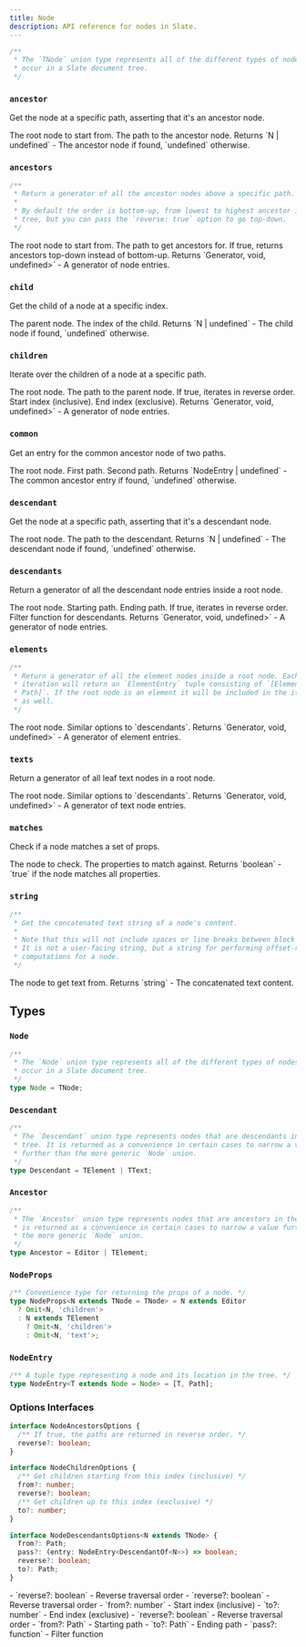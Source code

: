 ```yaml
---
title: Node
description: API reference for nodes in Slate.
---
```


```ts
/**
 * The `TNode` union type represents all of the different types of nodes that
 * occur in a Slate document tree.
 */
```

### `ancestor`

Get the node at a specific path, asserting that it's an ancestor node.

<APIParameters>
  <APIItem name="root" type="TNode">
    The root node to start from.
  </APIItem>
  <APIItem name="path" type="Path">
    The path to the ancestor node.
  </APIItem>
</APIParameters>

<APIReturns>
  Returns `N | undefined` - The ancestor node if found, `undefined` otherwise.
</APIReturns>

### `ancestors`

```ts
/**
 * Return a generator of all the ancestor nodes above a specific path.
 *
 * By default the order is bottom-up, from lowest to highest ancestor in the
 * tree, but you can pass the `reverse: true` option to go top-down.
 */
```

<APIParameters>
  <APIItem name="root" type="TNode">
    The root node to start from.
  </APIItem>
  <APIItem name="path" type="Path">
    The path to get ancestors for.
  </APIItem>
  <APIItem name="options" type="NodeAncestorsOptions" optional>
    <APISubList>
      <APISubListItem parent="options" name="reverse" type="boolean" optional>
        If true, returns ancestors top-down instead of bottom-up.
      </APISubListItem>
    </APISubList>
  </APIItem>
</APIParameters>

<APIReturns>
  Returns `Generator<NodeEntry<N>, void, undefined>` - A generator of node entries.
</APIReturns>

### `child`

Get the child of a node at a specific index.

<APIParameters>
  <APIItem name="root" type="TNode">
    The parent node.
  </APIItem>
  <APIItem name="index" type="number">
    The index of the child.
  </APIItem>
</APIParameters>

<APIReturns>
  Returns `N | undefined` - The child node if found, `undefined` otherwise.
</APIReturns>

### `children`

Iterate over the children of a node at a specific path.

<APIParameters>
  <APIItem name="root" type="TNode">
    The root node.
  </APIItem>
  <APIItem name="path" type="Path">
    The path to the parent node.
  </APIItem>
  <APIItem name="options" type="NodeChildrenOptions" optional>
    <APISubList>
      <APISubListItem parent="options" name="reverse" type="boolean" optional>
        If true, iterates in reverse order.
      </APISubListItem>
      <APISubListItem parent="options" name="from" type="number" optional>
        Start index (inclusive).
      </APISubListItem>
      <APISubListItem parent="options" name="to" type="number" optional>
        End index (exclusive).
      </APISubListItem>
    </APISubList>
  </APIItem>
</APIParameters>

<APIReturns>
  Returns `Generator<NodeEntry<N>, void, undefined>` - A generator of node entries.
</APIReturns>

### `common`

Get an entry for the common ancestor node of two paths.

<APIParameters>
  <APIItem name="root" type="TNode">
    The root node.
  </APIItem>
  <APIItem name="path" type="Path">
    First path.
  </APIItem>
  <APIItem name="another" type="Path">
    Second path.
  </APIItem>
</APIParameters>

<APIReturns>
  Returns `NodeEntry<N> | undefined` - The common ancestor entry if found, `undefined` otherwise.
</APIReturns>

### `descendant`

Get the node at a specific path, asserting that it's a descendant node.

<APIParameters>
  <APIItem name="root" type="TNode">
    The root node.
  </APIItem>
  <APIItem name="path" type="Path">
    The path to the descendant.
  </APIItem>
</APIParameters>

<APIReturns>
  Returns `N | undefined` - The descendant node if found, `undefined` otherwise.
</APIReturns>

### `descendants`

Return a generator of all the descendant node entries inside a root node.

<APIParameters>
  <APIItem name="root" type="TNode">
    The root node.
  </APIItem>
  <APIItem name="options" type="NodeDescendantsOptions" optional>
    <APISubList>
      <APISubListItem parent="options" name="from" type="Path" optional>
        Starting path.
      </APISubListItem>
      <APISubListItem parent="options" name="to" type="Path" optional>
        Ending path.
      </APISubListItem>
      <APISubListItem parent="options" name="reverse" type="boolean" optional>
        If true, iterates in reverse order.
      </APISubListItem>
      <APISubListItem parent="options" name="pass" type="function" optional>
        Filter function for descendants.
      </APISubListItem>
    </APISubList>
  </APIItem>
</APIParameters>

<APIReturns>
  Returns `Generator<NodeEntry<N>, void, undefined>` - A generator of node entries.
</APIReturns>

### `elements`

```ts
/**
 * Return a generator of all the element nodes inside a root node. Each
 * iteration will return an `ElementEntry` tuple consisting of `[Element,
 * Path]`. If the root node is an element it will be included in the iteration
 * as well.
 */
```

<APIParameters>
  <APIItem name="root" type="TNode">
    The root node.
  </APIItem>
  <APIItem name="options" type="NodeElementsOptions" optional>
    Similar options to `descendants`.
  </APIItem>
</APIParameters>

<APIReturns>
  Returns `Generator<NodeEntry<N>, void, undefined>` - A generator of element entries.
</APIReturns>

### `texts`

Return a generator of all leaf text nodes in a root node.

<APIParameters>
  <APIItem name="root" type="TNode">
    The root node.
  </APIItem>
  <APIItem name="options" type="NodeTextsOptions" optional>
    Similar options to `descendants`.
  </APIItem>
</APIParameters>

<APIReturns>
  Returns `Generator<NodeEntry<N>, void, undefined>` - A generator of text node entries.
</APIReturns>

### `matches`

Check if a node matches a set of props.

<APIParameters>
  <APIItem name="node" type="Descendant">
    The node to check.
  </APIItem>
  <APIItem name="props" type="Partial<Descendant>">
    The properties to match against.
  </APIItem>
</APIParameters>

<APIReturns>
  Returns `boolean` - `true` if the node matches all properties.
</APIReturns>

### `string`

```ts
/**
 * Get the concatenated text string of a node's content.
 *
 * Note that this will not include spaces or line breaks between block nodes.
 * It is not a user-facing string, but a string for performing offset-related
 * computations for a node.
 */
```

<APIParameters>
  <APIItem name="node" type="TNode">
    The node to get text from.
  </APIItem>
</APIParameters>

<APIReturns>
  Returns `string` - The concatenated text content.
</APIReturns>

## Types

### `Node`

```ts
/**
 * The `Node` union type represents all of the different types of nodes that
 * occur in a Slate document tree.
 */
type Node = TNode;
```

### `Descendant`

```ts
/**
 * The `Descendant` union type represents nodes that are descendants in the
 * tree. It is returned as a convenience in certain cases to narrow a value
 * further than the more generic `Node` union.
 */
type Descendant = TElement | TText;
```

### `Ancestor`

```ts
/**
 * The `Ancestor` union type represents nodes that are ancestors in the tree. It
 * is returned as a convenience in certain cases to narrow a value further than
 * the more generic `Node` union.
 */
type Ancestor = Editor | TElement;
```

### `NodeProps`

```ts
/** Convenience type for returning the props of a node. */
type NodeProps<N extends TNode = TNode> = N extends Editor
  ? Omit<N, 'children'>
  : N extends TElement
    ? Omit<N, 'children'>
    : Omit<N, 'text'>;
```

### `NodeEntry`

```ts
/** A tuple type representing a node and its location in the tree. */
type NodeEntry<T extends Node = Node> = [T, Path];
```

### Options Interfaces

```ts
interface NodeAncestorsOptions {
  /** If true, the paths are returned in reverse order. */
  reverse?: boolean;
}

interface NodeChildrenOptions {
  /** Get children starting from this index (inclusive) */
  from?: number;
  reverse?: boolean;
  /** Get children up to this index (exclusive) */
  to?: number;
}

interface NodeDescendantsOptions<N extends TNode> {
  from?: Path;
  pass?: (entry: NodeEntry<DescendantOf<N>>) => boolean;
  reverse?: boolean;
  to?: Path;
}
```

<APIAttributes>
<APIItem name="NodeAncestorsOptions" type="object">
  - `reverse?: boolean` - Reverse traversal order
</APIItem>
<APIItem name="NodeChildrenOptions" type="object">
  - `reverse?: boolean` - Reverse traversal order
  - `from?: number` - Start index (inclusive)
  - `to?: number` - End index (exclusive)
</APIItem>
<APIItem name="NodeDescendantsOptions" type="object">
  - `reverse?: boolean` - Reverse traversal order
  - `from?: Path` - Starting path
  - `to?: Path` - Ending path
  - `pass?: function` - Filter function
</APIItem>
</APIAttributes> 